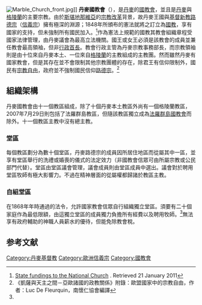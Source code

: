 {{Infobox 基督教教派
| name = 丹麥國教會
| image =
| imagewidth = 300px
| caption =
| main_classification = [[基督新教|基督新教]]
| orientation = [[路德宗|路德宗]]
| polity = [[主教制|主教制]]
| founder =
| founded_date = 1536年<ref>[http://aw2.sdacn.org/index.asp?issue=0910&lang=big5&id=13 進入丹麥]，《復臨信徒世界》{{zh-hant}}，翰斯·奧爾森（HANS OLSON）</ref>
| founded_place =
| separated_from = [[羅馬天主教|羅馬天主教]]
| parent =
| merger =
| separations = [[冰島國教會|冰島國教會]]、<br>[[法羅群島國教會|法羅群島國教會]]
| associations = [[世界路德宗聯合會|世界路德宗聯合會]]、<br>[[普世教會協會|普世教會協會]]、<br>[[歐洲教會大會|歐洲教會大會]]、<br>[[鮑渥共融|鮑渥共融]]
| area = [[丹麥|丹麥]]、[[格林蘭|格林蘭]]
| congregations =
| members = 4,413,825 <ref name="statistikbanken">[http://www.statistikbanken.dk/statbank5a/default.asp?w=1920 Statistics Denmark] Statistikbanken.dk</ref>
| footnotes =
| website = {{URL|http://www.folkekirken.dk/}}
}}
[[File:Marble_Church_front.jpg|thumb]]]]
'''丹麥國教會'''（{{lang-da|'''Den Danske Folkekirke''' 或 '''Folkekirken'''}}），是[[丹麥|丹麥]]的[[國教會|國教會]]，並且是[[丹麥|丹麥]]與[[格陵蘭|格陵蘭]]的主要宗教。由於[[斯堪地那維亞|斯堪地那維亞]]的[[宗教改革|宗教改革]]背景，故丹麥王國與[[基督新教|基督新教]][[路德宗|路德宗]]（[[信義宗|信義宗]]）擁有極深的淵源；1848年所頒布的憲法就將之訂立為[[國教|國教]]，享有國家的支持，但未強制所有國民加入。<ref>[http://www.km.dk/statstilskud.html State fundings to the National Church] {{Wayback|url=http://www.km.dk/statstilskud.html |date=20061101152726 }} {{dk icon}}. Retrieved 21 January 2011</ref>作為憲法上規範的國教其教會組織章程受國家法律管理，由丹麥議會為最高立法機關。國王或女王必須是該教會的成員並兼任教會最高領袖，但非[[行政首長|行政首長]]。教會行政主管為丹麥宗教事務部長，而宗教領袖則是由十位來自丹麥本土、一位來自[[格陵蘭|格陵蘭]]的主教組成的主教團。然而雖然丹麥有國家教會，但是其存在並不會限制其他宗教團體的存在，除君王有信仰限制外，國民有[[宗教自由|宗教自由]]，政府並不強制國民信仰[[路德宗|路德宗]]。<ref name="南協">《凱薩與天主之間－亞歐諸國的政教關係》附錄：歐盟國家中的宗教自由，作者：Luc De Fleurquin，南懷仁協會編譯</ref>

==組織架構==
丹麥國教會由十一個教區組成，除了十個丹麥本土教區外尚有一個格陵蘭教區，2007年7月29日則包括了法羅群島教區，但隨該教區獨立成為[[法羅群島國教會|法羅群島國教會]]而除外。十一個教區主教中沒有總主教。

===堂區===
每個教區劃分為數十個堂區，丹麥路德宗的成員因所居住地區而從屬其中一區，並享有堂區舉行的洗禮或婚喪的儀式的法定效力（非國教會信眾可由所屬宗教或公民部門代替）。堂區由堂區議會管理，議會成員則由堂區成員中選出。議會對於聘用堂區牧師有極大影響力。不過在精神層面的從屬權都歸諸於教區主教。

===自組堂區===
在1868年年時通過的法令，允許國家教會信眾自行組織獨立堂區。須要有二十個家庭作為最低限額，由這獨立堂區的成員獨力負擔所有經費以及聘用牧師。<ref name="南協"></ref>無法享有政府輔助的神職人員薪水的優待，但能免除教會稅。

==参考文献==
{{reflist}}

[[Category:丹麥基督教|Category:丹麥基督教]]
[[Category:歐洲信義宗|Category:歐洲信義宗]]
[[Category:國教會|Category:國教會]]